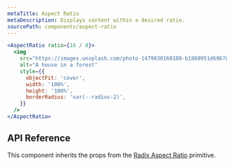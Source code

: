 ```yaml
---
metaTitle: Aspect Ratio
metaDescription: Displays content within a desired ratio.
sourcePath: components/aspect-ratio
---
```


```jsx live=true
<AspectRatio ratio={16 / 8}>
  <img
    src="https://images.unsplash.com/photo-1479030160180-b1860951d696?&auto=format&fit=crop&w=1200&q=80"
    alt="A house in a forest"
    style={{
      objectFit: 'cover',
      width: '100%',
      height: '100%',
      borderRadius: 'var(--radius-2)',
    }}
  />
</AspectRatio>
```

## API Reference

This component inherits the props from the [Radix Aspect Ratio](/primitives/docs/components/aspect-ratio) primitive.
